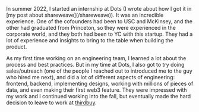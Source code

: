 
<WritingLayout role="dots">
In summer 2022, I started an internship at Dots (I wrote about how I got it in
[my post about shareweave](/shareweave)). It was an incredible experience. One
of the cofounders had been to USC and McKinsey, and the other had graduated
from Princeton, so they were experienced in the corporate world, and they both
had been to YC with this startup. They had a lot of experience and insights to
bring to the table when building the product.

As my first time working on an engineering team, I learned a lot about the process and best practices. But in
my time at Dots, I also got to try doing sales/outreach (one of the people I
reached out to introduced me to the guy who hired me next), and did a lot of
different aspects of engineering: frontend, backend, implementing designs,
working with millions of pieces of data, and even making their first web3
feature. They were impressed with my work and I continued working into the
fall, but eventually made the hard decision to leave to work at
[thirdbuy](/thirdbuy).

</WritingLayout>

